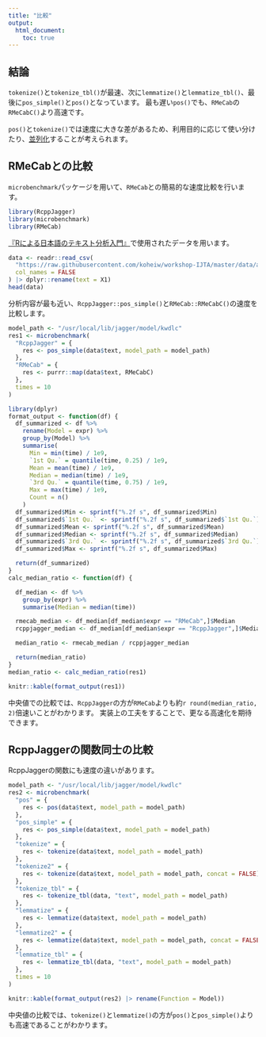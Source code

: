 ```yaml
---
title: "比較"
output:
  html_document:
    toc: true
---
```


## 結論
`tokenize()`と`tokenize_tbl()`が最速、次に`lemmatize()`と`lemmatize_tbl()`、最後に`pos_simple()`と`pos()`となっています。
最も遅い`pos()`でも、`RMeCab`の`RMeCabC()`より高速です。

`pos()`と`tokenize()`では速度に大きな差があるため、利用目的に応じて使い分けたり、[並列化](HowToUse.html#並列化)することが考えられます。

## RMeCabとの比較
`microbenchmark`パッケージを用いて、`RMeCab`との簡易的な速度比較を行います。
```r
library(RcppJagger)
library(microbenchmark)
library(RMeCab)
```

<a href="https://github.com/koheiw/workshop-IJTA" target="_blank">『Rによる日本語のテキスト分析入門』</a>で使用されたデータを用います。
```r
data <- readr::read_csv(
  "https://raw.githubusercontent.com/koheiw/workshop-IJTA/master/data/asahi_head.txt",
  col_names = FALSE
) |> dplyr::rename(text = X1)
head(data)
```

分析内容が最も近い、`RcppJagger::pos_simple()`と`RMeCab::RMeCabC()`の速度を比較します。
```r
model_path <- "/usr/local/lib/jagger/model/kwdlc"
res1 <- microbenchmark(
  "RcppJagger" = {
    res <- pos_simple(data$text, model_path = model_path)
  },
  "RMeCab" = {
    res <- purrr::map(data$text, RMeCabC)
  },
  times = 10
)
```

```r
library(dplyr)
format_output <- function(df) {
  df_summarized <- df %>%
    rename(Model = expr) %>%
    group_by(Model) %>%
    summarise(
      Min = min(time) / 1e9,
      `1st Qu.` = quantile(time, 0.25) / 1e9,
      Mean = mean(time) / 1e9,
      Median = median(time) / 1e9,
      `3rd Qu.` = quantile(time, 0.75) / 1e9,
      Max = max(time) / 1e9,
      Count = n()
    )
  df_summarized$Min <- sprintf("%.2f s", df_summarized$Min)
  df_summarized$`1st Qu.` <- sprintf("%.2f s", df_summarized$`1st Qu.`)
  df_summarized$Mean <- sprintf("%.2f s", df_summarized$Mean)
  df_summarized$Median <- sprintf("%.2f s", df_summarized$Median)
  df_summarized$`3rd Qu.` <- sprintf("%.2f s", df_summarized$`3rd Qu.`)
  df_summarized$Max <- sprintf("%.2f s", df_summarized$Max)

  return(df_summarized)
}
calc_median_ratio <- function(df) {

  df_median <- df %>%
    group_by(expr) %>%
    summarise(Median = median(time))

  rmecab_median <- df_median[df_median$expr == "RMeCab",]$Median
  rcppjagger_median <- df_median[df_median$expr == "RcppJagger",]$Median

  median_ratio <- rmecab_median / rcppjagger_median

  return(median_ratio)
}
median_ratio <- calc_median_ratio(res1)

knitr::kable(format_output(res1))
```

中央値での比較では、`RcppJagger`の方が`RMeCab`よりも約`r round(median_ratio, 2)`倍速いことがわかります。
実装上の工夫をすることで、更なる高速化を期待できます。


## RcppJaggerの関数同士の比較
RcppJaggerの関数にも速度の違いがあります。
```r
model_path <- "/usr/local/lib/jagger/model/kwdlc"
res2 <- microbenchmark(
  "pos" = {
    res <- pos(data$text, model_path = model_path)
  },
  "pos_simple" = {
    res <- pos_simple(data$text, model_path = model_path)
  },
  "tokenize" = {
    res <- tokenize(data$text, model_path = model_path)
  },
  "tokenize2" = {
    res <- tokenize(data$text, model_path = model_path, concat = FALSE)
  },
  "tokenize_tbl" = {
    res <- tokenize_tbl(data, "text", model_path = model_path)
  },
  "lemmatize" = {
    res <- lemmatize(data$text, model_path = model_path)
  },
  "lemmatize2" = {
    res <- lemmatize(data$text, model_path = model_path, concat = FALSE)
  },
  "lemmatize_tbl" = {
    res <- lemmatize_tbl(data, "text", model_path = model_path)
  },
  times = 10
)
```

```r
knitr::kable(format_output(res2) |> rename(Function = Model))
```

中央値の比較では、`tokenize()`と`lemmatize()`の方が`pos()`と`pos_simple()`よりも高速であることがわかります。